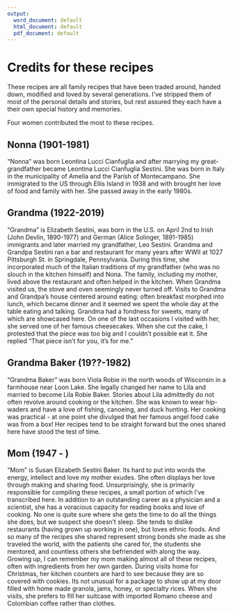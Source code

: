 ```yaml
---
output:
  word_document: default
  html_document: default
  pdf_document: default
---
```

# Credits for these recipes

These recipes are all family recipes that have been traded around, handed down, modified and loved by several generations. I've stripped them of most of the personal details and stories, but rest assured they each have a their own special history and memories. 

Four women contributed the most to these recipes.

## Nonna (1901-1981)
"Nonna" was born Leontina Lucci Cianfuglia and after marrying my great-grandfather became Leontina Lucci Cianfuglia Sestini. She was born in Italy in the municipality of Amelia and the Parish of Montecampano. She immigrated to the US through Ellis Island in 1938 and with brought her love of food and family with her. She passed away in the early 1980s.

## Grandma (1922-2019)
"Grandma" is Elizabeth Sestini, was born in the U.S. on April 2nd to Irish (John Devlin, 1890-1977) and German (Alice Solinger, 1891-1985) immigrants and later married my grandfather, Leo Sestini. Grandma and Grandpa Sestini ran a bar and restaurant for many years after WWII at 1027 Pittsburgh St. in Springdale, Pennsylvania. During this time, she incorporated much of the Italian traditions of my grandfather (who was no slouch in the kitchen himself) and Nona. The family, including my mother, lived above the restaurant and often helped in the kitchen. When Grandma visited us, the stove and oven seemingly never turned off. Visits to Grandma and Grandpa's house centered around eating: often breakfast morphed into lunch, which became dinner and it seemed we spent the whole day at the table eating and talking. Grandma had a fondness for sweets, many of which are showcased here. On one of the last occasions I visited with her, she served one of her famous cheesecakes. When she cut the cake, I protested that the piece was too big and I couldn't possible eat it. She replied "That piece isn't for you, it's for me."

## Grandma Baker (19??-1982)
"Grandma Baker" was born Viola Robie in the north woods of Wisconsin in a farmhouse near Loon Lake. She legally changed her name to Lila and married to become Lila Robie Baker. Stories about Lila admittedly do not often revolve around cooking or the kitchen. She was known to wear hip-waders and have a love of fishing, canoeing, and duck hunting. Her cooking was practical - at one point she divulged that her famous angel food cake was from a box! Her recipes tend to be straight forward but the ones shared here have stood the test of time. 

## Mom (1947 - )
"Mom" is Susan Elizabeth Sestini Baker. Its hard to put into words the energy, intellect and love my mother exudes. She often displays her love through making and sharing food. Unsurprisingly, she is primarily responsible for compiling these recipes, a small portion of which I've transcribed here. In addition to an outstanding career as a physician and a scientist, she has a voracious capacity for reading books and love of cooking. No one is quite sure where she gets the time to do all the things she does, but we suspect she doesn't sleep. She tends to dislike restaurants (having grown up working in one), but loves ethnic foods. And so many of the recipes she shared represent strong bonds she made as she traveled the world, with the patients she cared for, the students she mentored, and countless others she befriended with along the way. Growing up, I can remember my mom making almost all of these recipes, often with ingredients from her own garden. During visits home for Christmas, her kitchen counters are hard to see because they are so covered with cookies. Its not unusual for a package to show up at my door filled with home made granola, jams, honey, or specialty rices. When she visits, she prefers to fill her suitcase with imported Romano cheese and Colombian coffee rather than clothes.